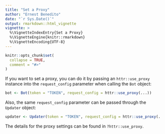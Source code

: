 ```yaml
---
title: "Set a Proxy"
author: "Ernest Benedito"
date: "`r Sys.Date()`"
output: rmarkdown::html_vignette
vignette: >
  %\VignetteIndexEntry{Set a Proxy}
  %\VignetteEngine{knitr::rmarkdown}
  %\VignetteEncoding{UTF-8}
---
```


```r
knitr::opts_chunk$set(
  collapse = TRUE,
  comment = "#>"
)
```

If you want to set a proxy, you can do it by passing an `httr::use_proxy` instance into the `request_config` parameter when calling the `Bot` object:

```r
bot <- Bot(token = "TOKEN", request_config = httr::use_proxy(...))
```

Also, the same `request_config` parameter can be passed through the `Updater` object:

```r
updater <- Updater(token = "TOKEN", request_config = httr::use_proxy(...))
```

The details for the proxy settings can be found in `?httr::use_proxy`.
